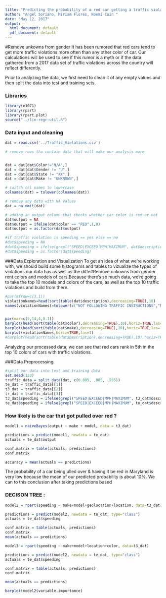 ```yaml
---
title: "Predicting the probability of a red car getting a traffic violation."
author: "Angel Soriano, Miriam Flores, Noemi Cuin "
date: "May 12, 2017"
output:
  html_document: default
  pdf_document: default
---
```

#Remove unkowns from gender 
It has been rumored that red cars tend to get more traffic violations more often than any other color of car. Our calculations will be used to see if this rumor is a myth or if the data gathered from a 2017 data set of traffic violations across the country will reflect differently.

Prior to analyzing the data, we first need to clean it of any empty values and then split the data into test and training sets.

### Libraries
```r
library(e1071)
library(rpart)
library(rpart.plot)
source("../lin-regr-util.R")
```
 
### Data input and cleaning 
```r
dat = read.csv('../Traffic_Violations.csv')

# remove rows tha contain data that will make our analysis more 


dat = dat[dat$Color!="N/A",]
dat = dat[dat$Gender != "U",]
dat = dat[dat$State != "XX",]
dat = dat[dat$Make != "UNKNOWN",]

# switch col names to lowercase
colnames(dat) = tolower(colnames(dat))

# remove any data with NA values
dat = na.omit(dat)

# adding an output column that checks whether car color is red or not 
dat$output = NA
dat$output = ifelse(dat$color == "RED",1,0)
dat$output = as.factor(dat$output)

#if traffic violation is speeding == yes else == no
#dat$speeding = NA
#dat$speeding = ifelse(grepl("SPEED|EXCEED|MPH|MAXIMUM", dat$description),'yes','no')
#dat$speeding = as.factor(dat$speeding)
```

###Data Exploration and Visualization
To get an idea of what we're working with, we should build some histograms and tables to vizualize the types of violations our data has as well as the diffe#Remove unkowns from gender rent colors and models of cars.Because there's so much data, we're going to take the top 10 models and colors of the cars, as well as the top 10 traffic violations and build from there. 

```r
#par(mfrow=c(3,1))
violationNames=head(sort(table(dat$description),decreasing=TRUE),10)
names(violationNames)=tolower(c("NOT FOLLOWING TRAFFIC INSTRUCTIONS","NO REGISTRATION","DRIVING WITH SUSPENDED REGISTRATION","DRIVING W/O A LICENSE","USING PHONE WHILE DRIVING","EXPIRED REGISTRATION","FAILURE TO STOP AT STOP SIGN","DRIVING W/SUSPENDED LICENSE","DRIVING W/O SEATBELT","DRIVING OVER SPEED LIMIT"))


par(mar=c(5,14,4,0.1))
barplot(head(sort(table(dat$color),decreasing=TRUE),10),horiz=TRUE,las=1)
barplot(head(sort(table(dat$make),decreasing=TRUE),10),horiz=TRUE,las=1)
barplot(violationNames,horiz=TRUE,las=1)
#barplot(head(sort(table(dat$Description),decreasing=TRUE),10),horiz=TRUE,las=1)

```
Analyzing our processed data, we can see that red cars rank in 5th in the top 10 colors of cars with traffic violations.

###Data Preprocessing
```r
#split our data into test and training data 
set.seed(123)
traffic_data = split_data(dat, c(0.005, .005, .995))
te_dat = traffic_data[[1]]
t3_dat = traffic_data[[2]]
tr_dat = traffic_data[[3]]
t3_dat$speeding = ifelse(grepl("SPEED|EXCEED|MPH|MAXIMUM", t3_dat$description),'yes','no')
te_dat$speeding = ifelse(grepl("SPEED|EXCEED|MPH|MAXIMUM", te_dat$description),'yes','no')
```

### How likely is the car that got pulled over red ?
```r
model1 = naiveBayes(output ~ make + model, data = t3_dat)

predictions = predict(model1, newdata = te_dat)
actuals = te_dat$output

conf.matrix = table(actuals, predictions)
conf.matrix

accuracy = mean(actuals == predictions)

```

The probability of a car being ulled over & having it be red in Maryland is very low because the mean of our predicted probability is about 10%.
We can to this conclusion after taking predictions based 

### DECISON TREE : 
```r
model2 = rpart(speeding ~ make+model+geolocation+location, data=t3_dat)

predictions = predict(model2, newdata = te_dat, type="class")
actuals = te_dat$speeding

conf.matrix = table(actuals, predictions)
conf.matrix
mean(actuals == predictions)

```

```r

model3 = rpart(speeding ~ make+model+location+color, data=t3_dat)

predictions = predict(model2, newdata = te_dat, type="class")
actuals = te_dat$speeding

conf.matrix = table(actuals, predictions)
conf.matrix

mean(actuals == predictions)

barplot(model2$variable.importance)
```